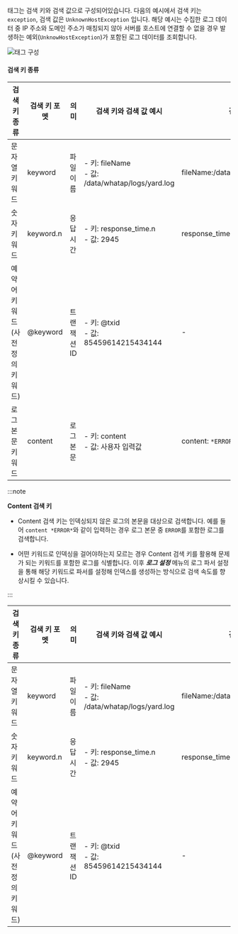 태그는 검색 키와 검색 값으로 구성되어있습니다. 다음의 예시에서 검색 키는 `exception`, 검색 값은 `UnknownHostException` 입니다. 해당 예시는 수집한 로그 데이터 중 IP 주소와 도메인 주소가 매칭되지 않아 서버를 호스트에 연결할 수 없을 경우 발생하는 예외(`UnknowHostException`)가 포함된 로그 데이터를 조회합니다.

![태그 구성](/img/log-filter-comp.png)

#### 검색 키 종류

<InDoc pages="log-lt,aws-log-lt">

|검색 키 종류|검색 키 포멧|의미|검색 키와 검색 값 예시|검색 예시|
|---|---|---|---|---|
|문자열 키워드|keyword|파일 이름|- 키: fileName<br/> - 값: /data/whatap/logs/yard.log|fileName:/data/whatap/logs/yard.log|
|숫자 키워드|keyword.n|응답시간|- 키: response_time.n<br/> - 값: 2945|response_time.n>=2945|
|예약어 키워드<br/>(사전 정의 키워드)|@keyword|트랜잭션 ID|- 키: @txid<br/> - 값: 85459614215434144|-|
|로그 본문 키워드|content|로그 본문|- 키: content<br/> - 값: 사용자 입력값|content: `*ERROR*`|

:::note

**Content 검색 키**

* Content 검색 키는 인덱싱되지 않은 로그의 본문을 대상으로 검색합니다. 예를 들어 `content *ERROR*`와 같이 입력하는 경우 로그 본문 중 `ERROR`를 포함한 로그를 검색합니다. 

* 어떤 키워드로 인덱싱을 걸어야하는지 모르는 경우 Content 검색 키를 활용해 문제가 되는 키워드를 포함한 로그를 식별합니다. 이후 ***로그 설정*** 메뉴의 로그 파서 설정을 통해 해당 키워드로 파서를 설정해 인덱스를 생성하는 방식으로 검색 속도를 향상시킬 수 있습니다.

:::

</InDoc>

<InDoc pages="log-search,aws-log-search">

|검색 키 종류|검색 키 포멧|의미|검색 키와 검색 값 예시|검색 예시|
|---|---|---|---|---|
|문자열 키워드|keyword|파일 이름|- 키: fileName<br/> - 값: /data/whatap/logs/yard.log|fileName:/data/whatap/logs/yard.log|
|숫자 키워드|keyword.n|응답시간|- 키: response_time.n<br/> - 값: 2945|response_time.n>=2945|
|예약어 키워드<br/>(사전 정의 키워드)|@keyword|트랜잭션 ID|- 키: @txid<br/> - 값: 85459614215434144|-|

</InDoc>